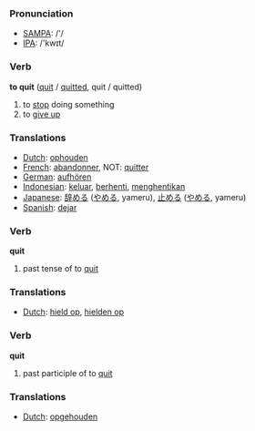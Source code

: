 === Pronunciation ===
*[[w:SAMPA|SAMPA]]: /'/
*[[w:IPA|IPA]]: /'kwɪt/

=== Verb ===

'''to quit''' ([[quit]] / [[quitted]], quit / quitted)

# to [[stop]] doing something
# to [[give up]]

=== Translations ===
*[[Dutch]]: [[ophouden]]
*[[French]]: [[abandonner]], NOT: [[quitter]]
*[[German]]: [[aufhören]]
*[[Indonesian]]: [[keluar]], [[henti|berhenti]], [[henti|menghentikan]]
*[[Japanese]]: [[辞める]] ([[やめる]], yameru), [[止める]] ([[やめる]], yameru)
*[[Spanish]]: [[dejar]]

=== Verb ===

'''quit'''

# past tense of to [[quit]]

=== Translations ===
*[[Dutch]]: [[hield op]], [[hielden op]]

=== Verb ===

'''quit'''

# past participle of to [[quit]]

=== Translations ===
*[[Dutch]]: [[opgehouden]]